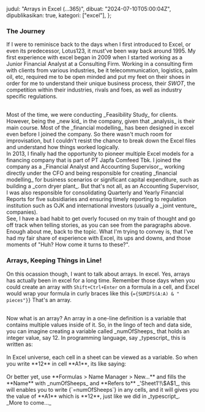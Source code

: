   judul: "Arrays in Excel (...365)",
  dibuat: "2024-07-10T05:00:04Z",
  dipublikasikan: true,
  kategori: ["excel"],
};

### The Journey

If I were to reminisce back to the days when I first introduced to Excel, or even its predecessor,
Lotus123, it must've been way back around 1995. My first experience with excel began
in 2009 when I started working as a Junior Financial Analyst at a Consulting Firm. Working in a consulting firm
with clients from various industries, be it telecommunication, logistics, palm oil,
etc, required me to be open minded and put my feet on their shoes in order for me to understand
their unique business process, their _SWOT_, the competition within their industries, rivals and foes,
as well as industry specific regulations.

<br />
Most of the time, we were conducting _Feasibility Study_ for clients. However, being
the _new kid_ in the company, given that _analysis_ is their main course. Most of
the _financial modelling_ has been designed in excel even before I joined the company.
So there wasn't much room for improvisation, but I couldn't resist the chance to
break down the Excel files and understand how things worked logically.
<br />
In 2013, I finally had the opportunity to pioneer multiple Excel models for a financing
company that is part of PT Japfa Comfeed Tbk. I joined the company as a _Financial
Analyst and Accounting Supervisor_, working directly under the CFO and being responsible
for creating _financial modelling_ for business scenarios or significant capital
expenditure, such as building a _corn dryer plant_. But that's not all, as an Accounting
Supervisor, I was also responsible for consolidating Quarterly and Yearly Financial
Reports for five subsidiaries and ensuring timely reporting to regulation institution
such as OJK and international investors (usually a _joint venture_ companies).
<br />
See, I have a bad habit to get overly focused on my train of thought and go off track
when telling stories, as you can see from the paragraphs above. Enough about me,
back to the topic. What I'm trying to convey is, that I've had my fair share of experience
with Excel, its ups and downs, and those moments of "Huh? How come it turns to these?".
<br />

### Arrays, Keeping Things in Line!

On this ocassion though, I want to talk about arrays. In excel. Yes, arrays has actually
been in excel for a long time. Remember those days when you could create an array with `Shift+Ctrl+Enter`
on a formula in a cell, and Excel would wrap your formula in curly braces like this <ExcelLine>{`={SUMIFS(A:A) & " pieces"}`}</ExcelLine>
That's an array.

<br />
Now what is an array? An array in a one-line definition is a variable that contains
multiple values inside of it. So, in the lingo of tech and data side, you can imagine
creating a variable called _numOfSheeps_ that holds an integer value, say 12. In
programming language, say _typescript_ this is written as:
<br />
<SyntaxHighlight bahasa='typescript' kode={`let numOfSheeps = 12`} />
<br />
In Excel universe, each cell in a sheet can be viewed as a variable. So when you
write **12** in cell **A1**, its like saying:
<br />
<SyntaxHighlight bahasa='typescript' kode={`let A1 = 12`} />
<br />
Or better yet, use **Formulas > Name Manager > New...** and fills the **Name** with
_numOfSheeps_ and **Refers to** _'Sheet1'!\$A$1_, this will enables you to write <ExcelLine>{`=numOfSheeps`}</ExcelLine>
in any cells, and it will gives you the value of **A1** which is **12**, just like
we did in _typescript_.
<br />
_More to come..._
